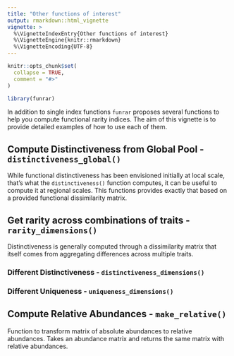 ```yaml
---
title: "Other functions of interest"
output: rmarkdown::html_vignette
vignette: >
  %\VignetteIndexEntry{Other functions of interest}
  %\VignetteEngine{knitr::rmarkdown}
  %\VignetteEncoding{UTF-8}
---
```


```r
knitr::opts_chunk$set(
  collapse = TRUE,
  comment = "#>"
)
```

```r
library(funrar)
```

In addition to single index functions `funrar` proposes several functions to help you compute functional rarity indices. The aim of this vignette is to provide detailed examples of how to use each of them.


## Compute Distinctiveness from Global Pool - `distinctiveness_global()`

While functional distinctiveness has been envisioned initially at local scale, that's what the `distinctiveness()` function computes, it can be useful to compute it at regional scales.
This functions provides exactly that based on a provided functional dissimilarity matrix.


## Get rarity across combinations of traits - `rarity_dimensions()`

Distinctiveness is generally computed through a dissimilarity matrix that itself comes from aggregating differences across multiple traits.

### Different Distinctiveness - `distinctiveness_dimensions()`

### Different Uniqueness - `uniqueness_dimensions()`


## Compute Relative Abundances - `make_relative()`

Function to transform matrix of absolute abundances to relative abundances.
Takes an abundance matrix and returns the same matrix with relative abundances.
